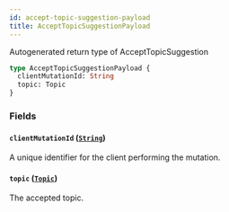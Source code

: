 ```yaml
---
id: accept-topic-suggestion-payload
title: AcceptTopicSuggestionPayload
---
```


Autogenerated return type of AcceptTopicSuggestion

```graphql
type AcceptTopicSuggestionPayload {
  clientMutationId: String
  topic: Topic
}
```

### Fields

#### `clientMutationId` ([`String`](/docs/api/scalars/string))

A unique identifier for the client performing the mutation.

#### `topic` ([`Topic`](/docs/api/objects/topic))

The accepted topic.
